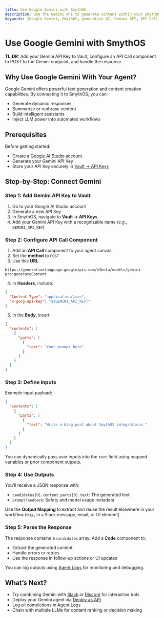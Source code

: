 ```yaml
---
title: Use Google Gemini with SmythOS
description: Use the Gemini API to generate content within your SmythOS agent workflows.
keywords: [Google Gemini, SmythOS, generative AI, Gemini API, API Call, Vault]
---
```


# Use Google Gemini with SmythOS

<InfoCallout> **TL;DR:** Add your Gemini API Key to Vault, configure an API Call component to POST to the Gemini endpoint, and handle the response. </InfoCallout>

<Divider />

## Why Use Google Gemini With Your Agent?

Google Gemini offers powerful text generation and content creation capabilities. By connecting it to SmythOS, you can:

- Generate dynamic responses
- Summarize or rephrase content
- Build intelligent assistants
- Inject LLM power into automated workflows

<Divider />

## Prerequisites

Before getting started:

- Create a [Google AI Studio](https://aistudio.google.com/) account
- Generate your Gemini API Key
- Store your API Key securely in [Vault → API Keys](/docs/agent-collaboration/working-with-agents/vault-sharing)

<Divider />

## Step-by-Step: Connect Gemini

### Step 1: Add Gemini API Key to Vault

1. Go to your Google AI Studio account
2. Generate a new API Key
3. In SmythOS, navigate to **Vault → API Keys**
4. Add your Gemini API Key with a recognizable name (e.g., `GEMINI_API_KEY`)

<Divider />

### Step 2: Configure API Call Component

1. Add an **API Call** component to your agent canvas
2. Set the **method** to `POST`
3. Use this **URL**:

```plaintext
https://generativelanguage.googleapis.com/v1beta/models/gemini-pro:generateContent
```

4. In **Headers**, include:

```json
{
  "Content-Type": "application/json",
  "x-goog-api-key": "${GEMINI_API_KEY}"
}
```

5. In the **Body**, insert:

```json
{
  "contents": [
    {
      "parts": [
        {
          "text": "Your prompt here"
        }
      ]
    }
  ]
}
```

<Divider />

### Step 3: Define Inputs

Example input payload:

```json
{
  "contents": [
    {
      "parts": [
        {
          "text": "Write a blog post about SmythOS integrations."
        }
      ]
    }
  ]
}
```

<InfoCallout> You can dynamically pass user inputs into the `text` field using mapped variables or prior component outputs. </InfoCallout>

<Divider />

### Step 4: Use Outputs

You’ll receive a JSON response with:

- `candidates[0].content.parts[0].text`: The generated text
- `promptFeedback`: Safety and model usage metadata

Use the **Output Mapping** to extract and reuse the result elsewhere in your workflow (e.g., in a Slack message, email, or UI element).

<Divider />

### Step 5: Parse the Response

The response contains a `candidates` array. Add a **Code** component to:

- Extract the generated content
- Handle errors or retries
- Use the response in follow-up actions or UI updates

<InfoCallout> You can log outputs using [Agent Logs](/docs/agent-studio/agent-settings/logs) for monitoring and debugging. </InfoCallout>

<Divider />

## What’s Next?

- Try combining Gemini with [Slack](/docs/agent-deployments/integration-components/slack-integration) or [Discord](/docs/agent-deployments/integration-components/discord-integration) for interactive bots
- Deploy your Gemini agent via [Deploy as API](/docs/agent-deployments/deployments/deploy-as-api)
- Log all completions in [Agent Logs](/docs/agent-studio/agent-settings/logs)
- Chain with multiple LLMs for content ranking or decision making

<PromptCard prompt="Use Google Gemini with SmythOS to generate responses, summarize data, or co-write content." />

